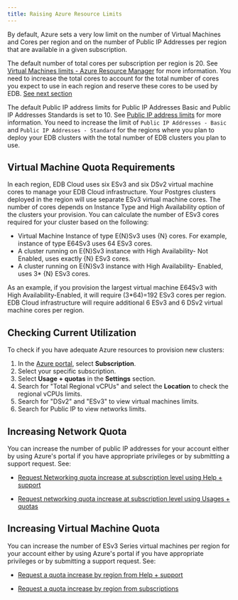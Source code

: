 ```yaml
---
title: Raising Azure Resource Limits
---
```


By default, Azure sets a very low limit on the number of Virtual Machines and Cores per region and on the number of Public IP Addresses per region that are available in a given subscription.

The default number of total cores per subscription per region  is 20. See [Virtual Machines limits - Azure Resource Manager](https://docs.microsoft.com/en-us/azure/azure-resource-manager/management/azure-subscription-service-limits#virtual-machines-limits---azure-resource-manager) for more information. You need to increase the total cores to account for the total number of cores you expect to use in each region and reserve these cores to be used by EDB. [See next section](#virtual-machine-quota-requirements)

The default Public IP address limits for Public IP Addresses Basic and Public IP Addresses Standards is set to 10. See [Public IP address limits](https://docs.microsoft.com/en-us/azure/azure-resource-manager/management/azure-subscription-service-limits#publicip-address) for more information. You need to increase the limit of `Public IP Addresses - Basic` and `Public IP Addresses - Standard` for the regions where you plan to deploy your EDB clusters with the total number of EDB clusters you plan to use.

## Virtual Machine Quota Requirements
In each region, EDB Cloud uses six ESv3 and six DSv2 virtual machine cores to manage your EDB Cloud infrastructure.
Your Postgres clusters deployed in the region will use separate ESv3 virtual machine cores.
The number of cores depends on Instance Type and High Availability option of the clusters your provision. You can calculate the number of ESv3 cores required for your cluster  based on the following:

* Virtual Machine Instance of type E{N}Sv3 uses {N} cores. For example, instance of type E64Sv3 uses 64 ESv3 cores.
* A cluster running on E{N}Sv3 instance with High Availability- Not Enabled, uses exactly {N} ESv3 cores.
* A cluster running on E{N}Sv3 instance with High Availability- Enabled, uses 3* {N} ESv3 cores.

As an example, if you provision the largest virtual machine E64Sv3 with High Availability-Enabled, it will require  (3*64)=192 ESv3 cores per region. EDB Cloud infrastructure will require additional 6 ESv3 and 6 DSv2 virtual machine cores per region.

## Checking Current Utilization

To check if you have adequate Azure resources to provision new clusters:

1. In the [Azure portal](https://portal.azure.com/), select **Subscription**.
2. Select your specific subscription.
3. Select **Usage + quotas** in the **Settings** section.
4. Search for "Total Regional vCPUs" and select the **Location** to check the regional vCPUs limits.
5. Search for "DSv2" and "ESv3" to view virtual machines limits.
6. Search for Public IP to view networks limits.


## Increasing Network Quota

You can increase the number of public IP addresses for your account either by using Azure's portal if you have appropriate privileges or by submitting a support request. See:

- [Request Networking quota increase at subscription level using Help + support](https://docs.microsoft.com/en-us/azure/azure-portal/supportability/networking-quota-requests#request-networking-quota-increase-at-subscription-level-using-help--support)

- [Request networking quota increase at subscription level using Usages + quotas](https://docs.microsoft.com/en-us/azure/azure-portal/supportability/networking-quota-requests#request-networking-quota-increase-at-subscription-level-using-usages--quotas)


## Increasing Virtual Machine Quota

You can increase the number of ESv3 Series virtual machines per region for your account either by using Azure's portal if you have appropriate privileges or by submitting a support request. See:

- [Request a quota increase by region from Help + support](https://docs.microsoft.com/en-us/azure/azure-portal/supportability/regional-quota-requests#request-a-quota-increase-by-region-from-help--support)

- [Request a quota increase by region from subscriptions](https://docs.microsoft.com/en-us/azure/azure-portal/supportability/regional-quota-requests#request-a-quota-increase-by-region-from-subscriptions)





